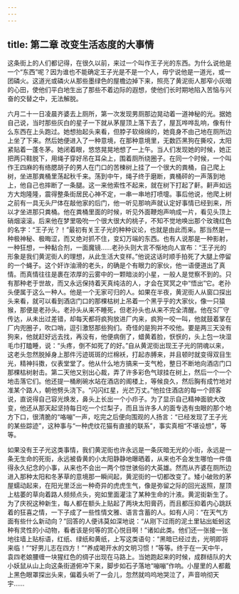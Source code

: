 ```yaml
---
---
---
```

title: 第二章 改变生活态度的大事情
---




这条街上的人们都记得，在很久以前，来过一个叫作王子光的东西。为什么说他是一个“东西”呢？因为谁也不能确定王子光是不是一个人，毋宁说他是一道光，或一团磷火。这道光或磷火从那些墨绿色的屋檐边掉下来，照亮了黄泥街人那窄小灰暗的心田，使他们平白地生出了那些不着边际的遐想，使他们长时期地陷入苦恼与兴奋的交替之中，无法解脱。

六月二十一日凌晨齐婆去上厕所，第一次发现男厕那边晃动着一道神秘的光。据她自己说，当时那些灰白的星子一下就从茅屋顶上落下去了，屋瓦哗哗乱响，像有什么东西在上头跑过。她想抬起头来看，但脖子软绵绵的，她竟身不由己地在厕所边上坐了下来。然后她便进入了一种意境，在那种意境里，无数匹黑狗在撕咬，太阳紧贴着一蓬冬茅。她闭着眼，悠悠晃晃地想了一上午。当人们发现她的时候，她正把两只鞋脱下，用绳子穿好吊在耳朵上，围着厕所绕圈子。在同一个时候，一个叫作王四麻的有络腮胡子的男人在门口的苦楝树上挂了一个很大的粪桶，自己爬上树，坐进那粪桶里荡起秋千来。荡到中午，绳子终于磨断，粪桶砰的一声落到地上，他自己也摔断了一条腿。这一来他索性不起来，就在树下打起了鼾。鼾声如远方大炮隆隆，震得整条街居民心神不定，一串一串地打喷嚏。事后他说，他爬上树之前有一具无头尸体在敲他家的后门，他一听见那响声就认定好事情已经到来，所以才坐进那只粪桶。他在粪桶里面的时候，听见外面鞭炮声响成一片，看见头顶上硝烟滚滚。后来他在梦里吸吮一个很大很大的桃子，不知不觉地唤出那个玫瑰红色的名字：“王子光？！”最初有关王子光的种种议论，也就是由此而来。那当然是一种极神秘、极晦涩，而又绝对抓不住，变幻万端的东西。也有人说那是一种影射，一种狂想，一种黏合剂，一面魔镜……老孙头则大言不惭地向人宣布：“王子光的形象是我们黄泥街人的理想，从此生活大变样。”他说这话时顺手拍死了大腿上停留的一个蝇子。这个奸诈油滑的老头，的确是个有眼力的家伙，他一语便道出了真情。而真情往往是裹在浓厚的云雾中的一颗暗淡的小星，一般人是觉察不到的。只有那种老于世故，而又永远保持着天真纯洁的人，才会在冥冥之中“悟出”它。老孙头便属于这么一种人。他是一个无家可归的人。如果在半夜，黄泥街人从窗口探出头来看，就可以看到酒店门口的那棵枯树上吊着一个黑乎乎的大家伙，像一只猿猴，那便是老孙头。老孙头从来不睡死，但老孙头也从来不完全清醒。他在S厂守传达，从未出过差错，却每天都将疯狗放进厂内来，疯狗一咬一叫，他就鼓着掌在厂内兜圈子，吹口哨，逗引激怒那些狗们。奇怪的是狗并不咬他。要是两三天没有狗来，他就赶好远去找，再没有，他便病倒了，蜡黄着脸，恹恹的，头上包一块湿毛巾打瞌睡，说：“头疼，倒不如死了的好。”自从黄泥街出现王子光的阴魂以来，这老头忽然脱掉身上那件污迹斑斑的烂棉袄，打起赤膊来，并且顿时就变得双目生光，精神抖擞，仪表堂堂了。他从什么地方搞来一支气枪，整日不断地向酒店门口那棵枯树射击。第二天他又别出心裁，弄了许多彩色气球挂在树上，然后一个一个地击落它们。他还提一桶刷碗水站在酒店的阁楼上，等候良久，然后胸有成竹地对准某个路人，朝他劈头浇下。“闪闪红星，光芒万丈。”他拉住酒店的每一个顾客说，直说得自己容光焕发，鼻头上长出一个小疖子。为了显示自己精神面貌大改变，他还从那天起坚持每日吃一个烂梨子，而且当许多人的面专选有虫眼的那个地方下口，很清脆的“咯嘣”一声，吃完之后便向围观的人扬言：“已经发现了王子光的某些踪迹”，这种事与“一种虎纹花猫有直接的联系”，事实真相“不堪设想”，等等。

如果没有王子光这类事情，我们黄泥街也许永远是一条灰暗无光的小街，永远是一条无生命的死街，永远被昏黄的小太阳静静地曝晒着，从来也不会发生哪怕一件值得永久纪念的小事，从来也不会出一两个惊世骇俗的大英雄。然而从齐婆在厕所边进入那种太阳和冬茅草的意境那一瞬间起，黄泥街的一切都改变了。矮小破败的茅屋蠕动起来，在阳光里泛出一种奇异的虎虎生气，像是弥留之际的回光返照，屋顶上枯萎的草向着路人频频点头，宛如里面灌注了某种生命的汁液。黄泥街新生了。为了庆祝这种新生，每人都在额头上贴起了两块太阳膏药，而且都压抑着内心跳跃着的狂喜之情，一下子成了一些性情文雅、语言含蓄的人。如有人问：“在天气方面有些什么新动向？”回答的人便讳莫如深地说：“从刚下过雨的泥土里钻出蚯蚓这种有灵性的小动物，看者该是何等的赏心悦目啊！”诸如此类。他们还一张接一张地往墙上贴标语，红纸、绿纸和黄纸，上写这类语句：“黑暗已经过去，光明即将来临！”“好男儿志在四方！”“养成喝开水的文明习惯！”等等。终于在一天中午，袁四老娘腰缠一块猩红色的绸子出现在马路上。当她跑起来的时候，成群结队的大小妖鼠从山上向这条街道俯冲下来，脚步如石子落地“嘣嘣”作响。小屋里的人都戴上黑色眼罩探出头来，偏着头听了一会儿，忽然就呜呜地哭泣了，声音响彻天宇……